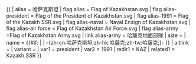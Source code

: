 {{ {{{1<noinclude>|country showdata</noinclude>}}}
| alias = 哈萨克斯坦
| flag alias = Flag of Kazakhstan.svg
| flag alias-president = Flag of the President of Kazakhstan.svg
| flag alias-1991 = Flag of the Kazakh SSR.svg
| flag alias-naval = Naval Ensign of Kazakhstan.svg
| flag alias-air force = Flag of Kazakhstan Air Force.svg
| flag alias-army =Flag of Kazakhstan Army.svg
| link alias-army = 哈薩克地面部隊
| size = {{{size|}}}
| name = {{#if: {{{name|}}} | {{{name|}}} | -{zh-cn:哈萨克斯坦;zh-hk:哈薩克;zh-tw:哈薩克;}- }}
| altlink = {{{altlink|}}}
| variant = {{{variant|}}}
| var1 = president
| var2 = 1991
<noinclude>
| redir1 = KAZ
| related1 = Kazakh SSR
</noinclude>
}}
